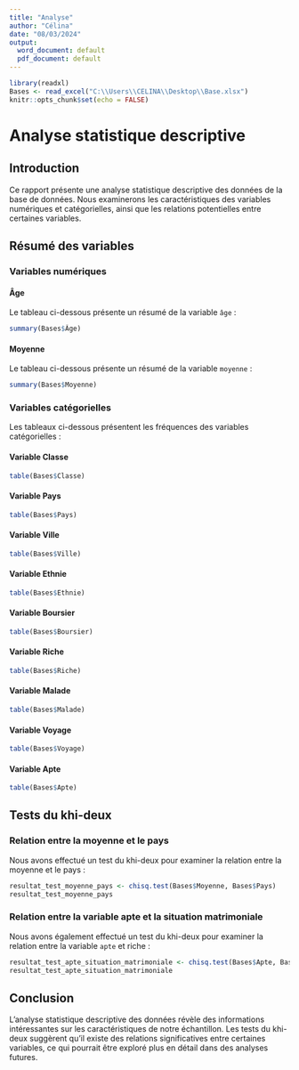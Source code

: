 ---
title: "Analyse"
author: "Célina"
date: "08/03/2024"
output:
  word_document: default
  pdf_document: default
---

```{r setup, include=FALSE}
library(readxl)
Bases <- read_excel("C:\\Users\\CELINA\\Desktop\\Base.xlsx")
knitr::opts_chunk$set(echo = FALSE)
```

# Analyse statistique descriptive

## Introduction

Ce rapport présente une analyse statistique descriptive des données de la base de données. Nous examinerons les caractéristiques des variables numériques et catégorielles, ainsi que les relations potentielles entre certaines variables.

##    Résumé des variables

###         Variables numériques

####            Âge

Le tableau ci-dessous présente un résumé de la variable `âge` :


```{r Bases, echo=TRUE}
summary(Bases$Âge)
```


####            Moyenne

Le tableau ci-dessous présente un résumé de la variable `moyenne` :
  
```{r echo=TRUE}
summary(Bases$Moyenne)
```

###         Variables catégorielles

Les tableaux ci-dessous présentent les fréquences des variables catégorielles :

####            Variable Classe 
```{r}
table(Bases$Classe)
```

####            Variable Pays
```{r}
table(Bases$Pays)
```

####            Variable Ville
```{r}
table(Bases$Ville)
```

####            Variable Ethnie
```{r}
table(Bases$Ethnie)
```

####            Variable Boursier
```{r}
table(Bases$Boursier)
```

####            Variable Riche
```{r}
table(Bases$Riche)
```

####            Variable Malade
```{r}
table(Bases$Malade)
```

####            Variable Voyage
```{r}
table(Bases$Voyage)
```

####            Variable Apte
```{r}
table(Bases$Apte)
```

##    Tests du khi-deux

###         Relation entre la moyenne et le pays

Nous avons effectué un test du khi-deux pour examiner la relation entre la moyenne et le pays :
  
```{r}
resultat_test_moyenne_pays <- chisq.test(Bases$Moyenne, Bases$Pays)
resultat_test_moyenne_pays
```

###         Relation entre la variable apte et la situation matrimoniale

Nous avons également effectué un test du khi-deux pour examiner la relation entre la variable `apte` et riche :

```{r}
resultat_test_apte_situation_matrimoniale <- chisq.test(Bases$Apte, Bases$Riche)
resultat_test_apte_situation_matrimoniale
```

##    Conclusion

L'analyse statistique descriptive des données révèle des informations intéressantes sur les caractéristiques de notre échantillon. Les tests du khi-deux suggèrent qu'il existe des relations significatives entre certaines variables, ce qui pourrait être exploré plus en détail dans des analyses futures.